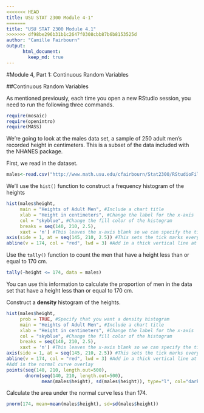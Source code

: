 ```yaml
---
<<<<<<< HEAD
title: USU STAT 2300 Module 4-1"
=======
title: "USU STAT 2300 Module 4.1"
>>>>>>> df98be296b31b1c2647f0308cbb87b6b8153525d
author: "Camille Fairbourn"
output:
      html_document:
        keep_md: true
---
```


#Module 4, Part 1: Continuous Random Variables

##Continuous Random Variables

As mentioned previously, each time you open a new RStudio session, you need to run the following three commands.

```r
require(mosaic)
require(openintro)
require(MASS)
```

We're going to look at the males data set, a sample of 250 adult men's recorded height in centimeters. This is a subset of the data included with the NHANES package.

First, we read in the dataset.
```r
males<-read.csv("http://www.math.usu.edu/cfairbourn/Stat2300/RStudioFiles/data/males.csv")
```

We'll use the `hist()` function to construct a frequency histogram of the heights
```r
hist(males$height, 
     main = "Heights of Adult Men", #Include a chart title
     xlab = "Height in centimeters", #Change the label for the x-axis
     col = "skyblue", #Change the fill color of the histogram
     breaks = seq(140, 210, 2.5),
     xaxt = 'n') #This leaves the x-axis blank so we can specify the tick marks ourselves.
axis(side = 1, at = seq(145, 210, 2.5)) #This sets the tick marks every 2.5, starting at 140 and ending at 210.
abline(v = 174, col = "red", lwd = 3) #Add in a thick vertical line at x=174
```

Use the `tally()` function to count the men that have a height less than or equal to 170 cm.
```r
tally(~height <= 174, data = males)
```

You can use this information to calculate the proportion of men in the data set that have a height less than or equal to 170 cm.

Construct a **density** histogram of the heights.
```r
hist(males$height, 
     prob = TRUE, #Specify that you want a density histogram
     main = "Heights of Adult Men", #Include a chart title
     xlab = "Height in centimeters", #Change the label for the x-axis
     col = "skyblue", #Change the fill color of the histogram
     breaks = seq(140, 210, 2.5),
     xaxt = 'n') #This leaves the x-axis blank so we can specify the tick marks ourselves.
axis(side = 1, at = seq(145, 210, 2.5)) #This sets the tick marks every 2.5, starting at 140 and ending at 210.
abline(v = 174, col = "red", lwd = 3) #Add in a thick vertical line at x=174
#Add in the normal curve overlay
points(seq(140, 210, length.out=500),
       dnorm(seq(140, 210, length.out=500),
             mean(males$height), sd(males$height)), type="l", col="darkblue", lwd=2)
```

Calculate the area under the normal curve less than 174.
```r
pnorm(174, mean=mean(males$height), sd=sd(males$height))
```

